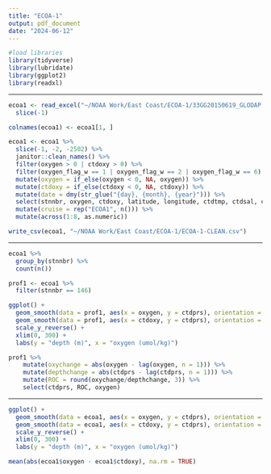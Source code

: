 ---
title: "ECOA-1"
output: pdf_document
date: "2024-06-12"
---

```{r}
#load libraries
library(tidyverse)
library(lubridate)
library(ggplot2)
library(readxl)
```

-------------------------------------------------------------------------------

```{r}
ecoa1 <- read_excel("~/NOAA Work/East Coast/ECOA-1/33GG20150619_GLODAP (1).xlsx") %>% 
  slice(-1)

colnames(ecoa1) <- ecoa1[1, ]

ecoa1 <- ecoa1 %>% 
  slice(-1, -2, -2502) %>% 
  janitor::clean_names() %>% 
  filter(oxygen > 0 | ctdoxy > 0) %>%
  filter(oxygen_flag_w == 1 | oxygen_flag_w == 2 | oxygen_flag_w == 6) %>% 
  mutate(oxygen = if_else(oxygen < 0, NA, oxygen)) %>% 
  mutate(ctdoxy = if_else(ctdoxy < 0, NA, ctdoxy)) %>%
  mutate(date = dmy(str_glue("{day}, {month}, {year}"))) %>% 
  select(stnnbr, oxygen, ctdoxy, latitude, longitude, ctdtmp, ctdsal, ctdprs, date) %>% 
  mutate(cruise = rep("ECOA1", n())) %>%
  mutate(across(1:8, as.numeric))

write_csv(ecoa1, "~/NOAA Work/East Coast/ECOA-1/ECOA-1-CLEAN.csv")
```

--------------------------------------------------------------------------------

```{r}
ecoa1 %>% 
  group_by(stnnbr) %>% 
  count(n())
```

```{r}
prof1 <- ecoa1 %>% 
  filter(stnnbr == 146) 
```

```{r}
ggplot() +
  geom_smooth(data = prof1, aes(x = oxygen, y = ctdprs), orientation = "y") +
  geom_smooth(data = prof1, aes(x = ctdoxy, y = ctdprs), orientation = "y", color = "red") +
  scale_y_reverse() +
  xlim(0, 300) + 
  labs(y = "depth (m)", x = "oxygen (umol/kg)")
```                                                                 

```{r}
prof1 %>%
    mutate(oxychange = abs(oxygen - lag(oxygen, n = 1))) %>% 
    mutate(depthchange = abs(ctdprs - lag(ctdprs, n = 1))) %>% 
    mutate(ROC = round(oxychange/depthchange, 3)) %>% 
    select(ctdprs, ROC, oxygen)
```

--------------------------------------------------------------------------------

```{r}
ggplot() +
  geom_smooth(data = ecoa1, aes(x = oxygen, y = ctdprs), orientation = "y") +
  geom_smooth(data = ecoa1, aes(x = ctdoxy, y = ctdprs), orientation = "y", color = "red") +
  scale_y_reverse() +
  xlim(0, 300) +
  labs(y = "depth (m)", x = "oxygen (umol/kg)")
```

```{r}
mean(abs(ecoa1$oxygen - ecoa1$ctdoxy), na.rm = TRUE)
```



